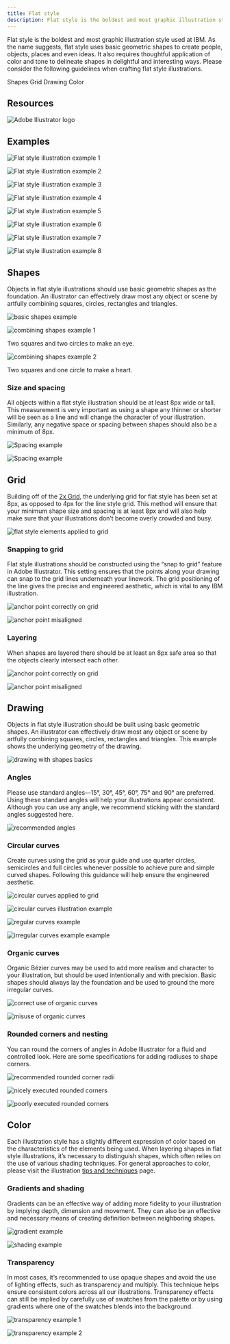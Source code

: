 ```yaml
---
title: Flat style
description: Flat style is the boldest and most graphic illustration style used at IBM. As the name suggests, flat style uses basic geometric shapes to create people, objects, places and even ideas. It also requires thoughtful application of color and tone to delineate shapes in delightful and interesting ways. Please consider the following guidelines when crafting flat style illustrations.
---
```


<PageDescription>

Flat style is the boldest and most graphic illustration style used at IBM. As the name suggests, flat style uses basic geometric shapes to create people, objects, places and even ideas. It also requires thoughtful application of color and tone to delineate shapes in delightful and interesting ways. Please consider the following guidelines when crafting flat style illustrations.

</PageDescription>

<AnchorLinks>
  <AnchorLink>Shapes</AnchorLink>
  <AnchorLink>Grid</AnchorLink>
  <AnchorLink>Drawing</AnchorLink>
  <AnchorLink>Color</AnchorLink>
</AnchorLinks>

## Resources

<Row className="resource-card-group">
<Column colMd={4} colLg={4} noGutterSm>
    <ResourceCard
      subTitle="Flat style starter kit"
      aspectRatio="2:1"
      href="https://github.com/carbon-design-system/carbon/raw/master/packages/pictograms/master/pictogram-master.ai"
      actionIcon="download"
      disabled
      >

![Adobe Illustrator logo](../../images/illustrator.png)

  </ResourceCard>
</Column>
</Row>

## Examples

![Flat style illustration example 1](./images//flat-1.svg)

<Row className="mock-gallery">

<Column colMd={4} colLg={4}>

![Flat style illustration example 2](./images//flat-2.png)

</Column>

<Column colMd={4} colLg={4}>

![Flat style illustration example 3](./images//flat-3.png)

</Column>

<Column colMd={4} colLg={4}>

![Flat style illustration example 4](./images//flat-4.png)

</Column>

</Row>

![Flat style illustration example 5](./images//flat-5.png)

<Row className="mock-gallery">

<Column colMd={4} colLg={4}>

![Flat style illustration example 6](./images//flat-6.svg)

</Column>

<Column colMd={4} colLg={4}>

![Flat style illustration example 7](./images//flat-7.svg)

</Column>

<Column colMd={4} colLg={4}>

![Flat style illustration example 8](./images//flat-8.png)

</Column>

</Row>

## Shapes

Objects in flat style illustrations should use basic geometric shapes as the foundation. An illustrator can effectively draw most any object or scene by artfully combining squares, circles, rectangles and triangles.

![basic shapes example](./images//shapes-1.svg)

<Row className="mock-gallery">

<Column colMd={4} colLg={4}>

![combining shapes example 1](./images//shapes-2.svg)

<Caption>Two squares and two circles to make an eye.</Caption>
</Column>

<Column colMd={4} colLg={4}>

![combining shapes example 2](./images//shapes-3.svg)

<Caption>Two squares and one circle to make a heart.</Caption>
</Column>

</Row>


### Size and spacing

All objects within a flat style illustration should be at least 8px wide or tall. This measurement is very important as using a shape any thinner or shorter will be seen as a line and will change the character of your illustration. Similarly, any negative space or spacing between shapes should also be a minimum of 8px.

<Row className="mock-gallery">

<Column colMd={4} colLg={4}>

![Spacing example](./images//spacing-1.svg)

</Column>

<Column colMd={4} colLg={4}>

![Spacing example](./images//spacing-2.svg)

</Column>

</Row>

## Grid

Building off of the [2x Grid](https://www.ibm.com/design/language/2x-grid), the underlying grid for flat style has been set at 8px, as opposed to 4px for the line style grid. This method will ensure that your minimum shape size and spacing is at least 8px and will also help make sure that your illustrations don’t become overly crowded and busy.

![flat style elements applied to grid](./images//grid.png)

### Snapping to grid

Flat style illustrations should be constructed using the “snap to grid” feature in Adobe Illustrator. This setting ensures that the points along your drawing can snap to the grid lines underneath your linework. The grid positioning of the line gives the precise and engineered aesthetic, which is vital to any IBM illustration.

<DoDontRow>
<DoDont caption="Do make sure the anchor point lands clearly on intersecting grid lines.">

![anchor point correctly on grid](./images//snapping-do.svg)

</DoDont>
<DoDont type="dont" caption="Don’t forget to use “snap to grid,” or it may result in misaligned anchor points.">

![anchor point misaligned](./images//snapping-dont.svg)

</DoDont>
</DoDontRow>

### Layering

When shapes are layered there should be at least an 8px safe area so that the objects clearly intersect each other.

<DoDontRow>
<DoDont caption="Do use clearly arranged shapes with at least 8px of separation.">

![anchor point correctly on grid](./images//layering-do.png)

</DoDont>
<DoDont type="dont" caption="Don’t use haphazardly placed shapes with less than 8px of separation.">

![anchor point misaligned](./images//layering-dont.png)

</DoDont>
</DoDontRow>

## Drawing

Objects in flat style illustration should be built using basic geometric shapes. An illustrator can effectively draw most any object or scene by artfully combining squares, circles, rectangles and triangles. This example shows the underlying geometry of the drawing.

![drawing with shapes basics](./images//drawing.png)

### Angles

Please use standard angles—15°, 30°, 45°, 60°, 75° and 90° are preferred. Using these standard angles will help your illustrations appear consistent. Although you can use any angle, we recommend sticking with the standard angles suggested here.

![recommended angles](./images//angles.svg)

### Circular curves

Create curves using the grid as your guide and use quarter circles, semicircles and full circles whenever possible to achieve pure and simple curved shapes. Following this guidance will help ensure the engineered aesthetic.

<Row className="mock-gallery">

<Column colMd={4} colLg={6}>

![circular curves applied to grid](./images//curves-1.svg)

</Column>

<Column colMd={4} colLg={6}>

![circular curves illustration example](./images//curves-2.svg)

</Column>

</Row>

<DoDontRow>
<DoDont caption="Do use clear and regular curves when possible.">

![regular curves example](./images//curves-do.svg)

</DoDont>
<DoDont type="dont" caption="Don't use irregular curves if they can be avoided.">

![irregular curves example example](./images//curves-dont.svg)

</DoDont>
</DoDontRow>

### Organic curves

Organic Bézier curves may be used to add more realism and character to your illustration, but should be used intentionally and with precision. Basic shapes should always lay the foundation and be used to ground the more irregular curves.

<Row className="mock-gallery">

<Column colMd={4} colLg={6}>

![correct use of organic curves](./images//organic-curves-1.svg)

</Column>

<Column colMd={4} colLg={6}>

![misuse of organic curves](./images//organic-curves-2.svg)

</Column>

</Row>

### Rounded corners and nesting

You can round the corners of angles in Adobe Illustrator for a fluid and controlled look. Here are some specifications for adding radiuses to shape corners.

![recommended rounded corner radii](./images//rounded.svg)

<DoDontRow>
<DoDont caption="Nested lines that curve should remain equally spaced with increasing radius.">

![nicely executed rounded corners](./images//rounded-do.svg)

</DoDont>
<DoDont type="dont" caption="Avoid the use of different corner radiuses in a nested design.">

![poorly executed rounded corners](./images//rounded-dont.svg)

</DoDont>
</DoDontRow>

## Color

Each illustration style has a slightly different expression of color based on the characteristics of the elements being used. When layering shapes in flat style illustrations, it’s necessary to distinguish shapes, which often relies on the use of various shading techniques. For general approaches to color, please visit the illustration [tips and techniques](https://www.ibm.com/design/language/illustration/tips-and-techniques) page.

### Gradients and shading

Gradients can be an effective way of adding more fidelity to your illustration by implying depth, dimension and movement. They can also be an effective and necessary means of creating definition between neighboring shapes.

<Row className="mock-gallery">
<Column colMd={4} colLg={4}>

![gradient example](./images//gradient-1.png)

</Column>
<Column colMd={4} colLg={4}>

![shading example](./images//flat-2.png)

</Column>
</Row>

### Transparency

In most cases, it’s recommended to use opaque shapes and avoid the use of lighting effects, such as transparency and multiply. This technique helps ensure consistent colors across all our illustrations. Transparency effects can still be implied by carefully use of swatches from the palette or by using gradients where one of the swatches blends into the background.

<Row className="mock-gallery">
<Column colMd={4} colLg={4}>

![transparency example 1](./images//transparency-1.png)

</Column>
<Column colMd={4} colLg={4}>

![transparency example 2](./images//flat-6.svg)

</Column>
</Row>